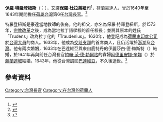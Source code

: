 {{Infobox officeholder
|honorific-prefix   = 
|name               = 保羅·特羅登紐斯<br />Paulus Traudenius
|honorific-suffix   = 
|image              = 
|imagesize          = 
|smallimage         = 
|caption            = 
|order              = 第6任
|office             = 台灣長官
|term_start         = 1640年
|term_end           = 1643年
|predecessor        = [[約翰·范·德·勃爾格|約翰·范·德·勃爾格]]
|successor          = [[馬克西米利安·勒·麥爾|馬克西米利安·勒·麥爾]]
|majority           = 
|birth_date   = 
|birth_place  = [[荷蘭共和國|荷蘭共和國]][[豪達|豪達]]
|death_date   = 1643年7月9日
|death_place  = [[荷屬東印度|荷屬東印度]][[巴達維亞|巴達維亞]]
|restingplace = 
|restingplacecoordinates = 
|birthname    = 
|nationality  = [[荷蘭人|荷蘭人]]
|party        = 
|otherparty   = 
|spouse       = 
|partner      = 
|relations    = 
|children     = 
|residence    = 
|alma_mater   = 
|occupation   = 
|profession   = 
|religion     = 
|signature    = 
}}
'''保羅·特羅登紐斯'''（{{lang-nl|Paulus Traudenius}}；{{bd|||1643年|7月9日|}}），又譯'''保羅·杜拉弟紐司'''<ref>{{Cite web |url=http://www.taiwanus.net/history/1/66.htm |title=荷蘭駐台長官表－台灣人的台灣史 |accessdate=2017-02-09 |archive-date=2017-03-09 |archive-url=https://web.archive.org/web/20170309030941/http://www.taiwanus.net/history/1/66.htm |dead-url=no }}</ref>，[[荷蘭|荷蘭]][[豪達|豪達]]人，曾於1640年至1643年期間擔任[[荷屬台灣|荷屬台灣]]第6任[[台灣長官|台灣長官]]。<ref>{{cite book|chapter-url=http://www.gutenberg-e.org/andrade/appB.html|url=http://www.gutenberg-e.org/andrade|title=How Taiwan Became Chinese|last=Andrade|first=Tonio|chapter=Appendix B|year=2005|publisher=Columbia University Press|access-date=2017-02-09|archive-date=2020-12-05|archive-url=https://web.archive.org/web/20201205231631/http://www.gutenberg-e.org/andrade/|dead-url=no}}</ref>

特羅登紐斯是豪達當地教師的後裔。他的祖父，亦名為保羅·特羅登紐斯，於1573年，[[宗教改革|宗教改革]]之後，成為當地拉丁語學校的首任校長；並將其原本的姓氏「Trudens」改為拉丁化的「Traudenius」。1630年，他登記成為[[荷蘭東印度公司|荷蘭東印度公司]]於[[台灣|台灣]][[大員|大員]]的商人。1633年，他成為[[交趾支那|交趾支那]]的首席商人，且仍活躍於[[澎湖|澎湖]]及[[台灣|台灣]]。他有兩次婚姻，1633年在巴達維亞與來自鹿特丹的伊麗莎白·德·梅斯特（{{lang|nl|Elisabeth de Meester}}）結婚，於1641年再與前任台灣長官[[約翰·范·德·勃爾格|約翰·范·德·勃爾格]]的寡婦[[阿德里安娜·奎娜|阿德里安娜·奎娜]]（{{lang|nl|Adriana Quina}}）於[[熱蘭遮城|熱蘭遮城]]結婚。1643年，他從台灣調回[[巴達維亞|巴達維亞]]，不久後逝世。<ref>{{cite book |first1=M. E. |last1=van Opstall |first2=J. L. |last2=Blussé |first3=Yung-Ho |last3=Ts'ao |first4=Shu-Sheng |last4=Chiang |first5=W. |last5=Milde |title=De dagregisters van het kasteel Zeelandia, Taiwan: 1629-1662 |volume=Deel I : 1629-1641 |publisher=Martinus Nijhoff |date=1986 |location=ʼs-Gravenhage |language=nl |isbn=9789068900590}}</ref>

==參考資料==
<references/>

{{start box}}
{{s-off}}
{{Succession box
| title  = [[File:VOC.svg|16px]] [[台灣長官|台灣長官]]
| years  = '''1640年－1643年'''
| before = [[約翰·范·德·勃爾格|約翰·范·德·勃爾格]]
| after  = [[馬克西米利安·勒·麥爾|馬克西米利安·勒·麥爾]]
}}
{{end box}}
{{臺灣統治者}}
{{Dutch Formosa}}

{{DEFAULTSORT:Traudenius, Paulus}}
[[Category:台灣長官|Category:台灣長官]]
[[Category:在台灣的荷蘭人|Category:在台灣的荷蘭人]]